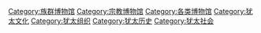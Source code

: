 [[Category:族群博物馆|Category:族群博物馆]]
[[Category:宗教博物馆|Category:宗教博物馆]]
[[Category:各类博物馆|Category:各类博物馆]]
[[Category:犹太文化|Category:犹太文化]]
[[Category:犹太组织|Category:犹太组织]]
[[Category:犹太历史|Category:犹太历史]]
[[Category:犹太社会|Category:犹太社会]]